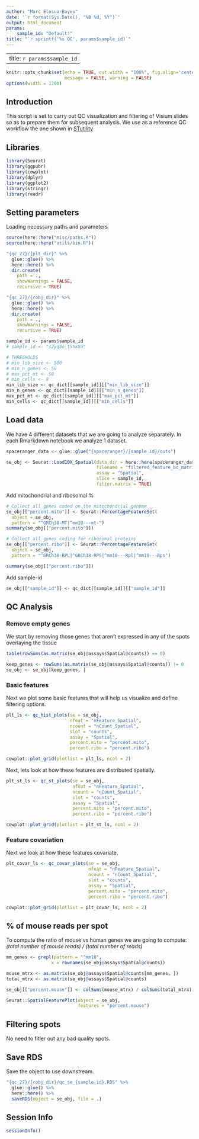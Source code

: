 ```yaml
---
author: "Marc Elosua-Bayes"
date: '`r format(Sys.Date(), "%B %d, %Y")`'
output: html_document
params: 
    sample_id: "Default!"
title: "`r sprintf('%s QC', params$sample_id)`"
---
```


---
title: `r params$sample_id`
---

```r
knitr::opts_chunk$set(echo = TRUE, out.width = "100%", fig.align='center', 
                      message = FALSE, warning = FALSE)
options(width = 1200)
```

## Introduction
This script is set to carry out QC visualization and filtering of Visium slides so as to prepare them for subsequent analysis.
We use as a reference QC workflow the one shown in [STutility](https://ludvigla.github.io/STUtility_web_site/Quality_Control.html) 

## Libraries

```r
library(Seurat)
library(ggpubr)
library(cowplot)
library(dplyr)
library(ggplot2)
library(stringr)
library(readr)
```

## Setting parameters
Loading necessary paths and parameters
```r
source(here::here("misc/paths.R"))
source(here::here("utils/bin.R"))

"{qc_27}/{plt_dir}" %>%
  glue::glue() %>%
  here::here() %>%
  dir.create(
    path = .,
    showWarnings = FALSE,
    recursive = TRUE)

"{qc_27}/{robj_dir}" %>%
  glue::glue() %>%
  here::here() %>%
  dir.create(
    path = .,
    showWarnings = FALSE,
    recursive = TRUE)
```

```r
sample_id <- params$sample_id
# sample_id <- "s2yq8o_t5hk8u"

# THRESHOLDS
# min_lib_size <- 500
# min_n_genes <- 50
# max_pct_mt <- 50
# min_cells <- 8
min_lib_size <- qc_dict[[sample_id]][["min_lib_size"]]
min_n_genes <- qc_dict[[sample_id]][["min_n_genes"]]
max_pct_mt <- qc_dict[[sample_id]][["max_pct_mt"]]
min_cells <- qc_dict[[sample_id]][["min_cells"]]
```

## Load data
We have 4 different datasets that we are going to analyze separately. In each Rmarkdown notebook we analyze 1 dataset.
```r
spaceranger_data <- glue::glue("{spaceranger}/{sample_id}/outs")

se_obj <- Seurat::Load10X_Spatial(data.dir = here::here(spaceranger_data),
                                  filename = "filtered_feature_bc_matrix.h5",
                                  assay = "Spatial",
                                  slice = sample_id,
                                  filter.matrix = TRUE)
```

Add mitochondrial and ribosomal %
```r
# Collect all genes coded on the mitochondrial genome
se_obj[["percent.mito"]] <- Seurat::PercentageFeatureSet(
  object = se_obj,
  pattern = "^GRCh38-MT|^mm10---mt-")
summary(se_obj[["percent.mito"]])

# Collect all genes coding for ribosomal proteins
se_obj[["percent.ribo"]] <- Seurat::PercentageFeatureSet(
  object = se_obj,
  pattern = "^GRCh38-RPL|^GRCh38-RPS|^mm10---Rpl|^mm10---Rps")

summary(se_obj[["percent.ribo"]])
```

Add sample-id
```r
se_obj[["sample_id"]] <- qc_dict[[sample_id]][["sample_id"]]
```

## QC Analysis

### Remove empty genes
We start by removing those genes that aren't expressed in any of the spots overlaying the tissue
```r
table(rowSums(as.matrix(se_obj@assays$Spatial@counts)) == 0)

keep_genes <- rowSums(as.matrix(se_obj@assays$Spatial@counts)) != 0
se_obj <- se_obj[keep_genes, ]
```

### Basic features
Next we plot some basic features that will help us visualize and define filtering options.
```r
plt_ls <- qc_hist_plots(se = se_obj,
                        nfeat = "nFeature_Spatial",
                        ncount = "nCount_Spatial",
                        slot = "counts",
                        assay = "Spatial",
                        percent.mito = "percent.mito",
                        percent.ribo = "percent.ribo")

cowplot::plot_grid(plotlist = plt_ls, ncol = 2)
```

Next, lets look at how these features are distributed spatially.
```r
plt_st_ls <- qc_st_plots(se = se_obj,
                         nfeat = "nFeature_Spatial",
                         ncount = "nCount_Spatial",
                         slot = "counts",
                         assay = "Spatial",
                         percent.mito = "percent.mito",
                         percent.ribo = "percent.ribo")

cowplot::plot_grid(plotlist = plt_st_ls, ncol = 2)
```

### Feature covariation
Next we look at how these features covariate.
```r
plt_covar_ls <- qc_covar_plots(se = se_obj,
                               nfeat = "nFeature_Spatial",
                               ncount = "nCount_Spatial",
                               slot = "counts",
                               assay = "Spatial",
                               percent.mito = "percent.mito",
                               percent.ribo = "percent.ribo")

cowplot::plot_grid(plotlist = plt_covar_ls, ncol = 2)
```

## % of mouse reads per spot
To compute the ratio of mouse vs human genes we are going to compute:
*(total number of mouse reads) / (total number of reads)*
```r
mm_genes <- grepl(pattern = "^mm10",
                 x = rownames(se_obj@assays$Spatial@counts))

mouse_mtrx <- as.matrix(se_obj@assays$Spatial@counts[mm_genes, ])
total_mtrx <- as.matrix(se_obj@assays$Spatial@counts)

se_obj[["percent.mouse"]] <- colSums(mouse_mtrx) / colSums(total_mtrx)

Seurat::SpatialFeaturePlot(object = se_obj,
                           features = "percent.mouse")
```


## Filtering spots
No need to fitler out any bad quality spots.

## Save RDS
Save the object to use downstream.
```r
"{qc_27}/{robj_dir}/qc_se_{sample_id}.RDS" %>%
  glue::glue() %>%
  here::here() %>%
  saveRDS(object = se_obj, file = .)
```

## Session Info
```r
sessionInfo()
```

